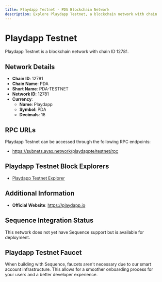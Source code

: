 ```yaml
--- 
title: Playdapp Testnet - PDA Blockchain Network
description: Explore Playdapp Testnet, a blockchain network with chain ID 12781. Learn about its native currency, Playdapp, and how to interact with the network.
---
```


# Playdapp Testnet

Playdapp Testnet is a blockchain network with chain ID 12781.

## Network Details

- **Chain ID**: 12781
- **Chain Name**: PDA
- **Short Name**: PDA-TESTNET
- **Network ID**: 12781
- **Currency**: 
  - **Name**: Playdapp
  - **Symbol**: PDA
  - **Decimals**: 18

## RPC URLs

Playdapp Testnet can be accessed through the following RPC endpoints:

- https://subnets.avax.network/playdappte/testnet/rpc

## Playdapp Testnet Block Explorers

- [Playdapp Testnet Explorer](https://subnets-test.avax.network/playdappte)

## Additional Information

- **Official Website**: https://playdapp.io

## Sequence Integration Status

This network does not yet have Sequence support but is available for deployment.

## Playdapp Testnet Faucet

When building with Sequence, faucets aren't necessary due to our smart account infrastructure. This allows for a smoother onboarding process for your users and a better developer experience.
